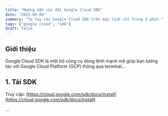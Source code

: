 ```yaml
---
title: "Hướng dẫn cài đặt Google Cloud SDK"
date: "2025-08-06"
summary: "Tự tay cài Google Cloud SDK trên máy tính chỉ trong 5 phút."
tags: ["google cloud", "sdk"]
draft: false
---
```


## Giới thiệu

Google Cloud SDK là một bộ công cụ dòng lệnh mạnh mẽ giúp bạn tương tác với Google Cloud Platform (GCP) thông qua terminal...

## 1. Tải SDK

Truy cập: [https://cloud.google.com/sdk/docs/install](https://cloud.google.com/sdk/docs/install)

...

